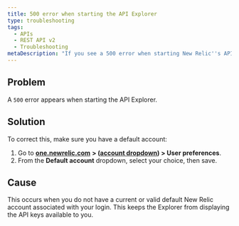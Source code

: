 ```yaml
---
title: 500 error when starting the API Explorer
type: troubleshooting
tags:
  - APIs
  - REST API v2
  - Troubleshooting
metaDescription: "If you see a 500 error when starting New Relic''s API Explorer, make sure you have a default account saved in your account's user preferences."
---
```


## Problem

A `500` error appears when starting the API Explorer.

## Solution

To correct this, make sure you have a default account:

1. Go to [**one.newrelic.com**](http://one.newrelic.com/) **> ([account dropdown](/docs/using-new-relic/welcome-new-relic/getting-started/glossary#account-dropdown)) > User preferences**.
2. From the **Default account** dropdown, select your choice, then save.

## Cause

This occurs when you do not have a current or valid default New Relic account associated with your login. This keeps the Explorer from displaying the API keys available to you.

